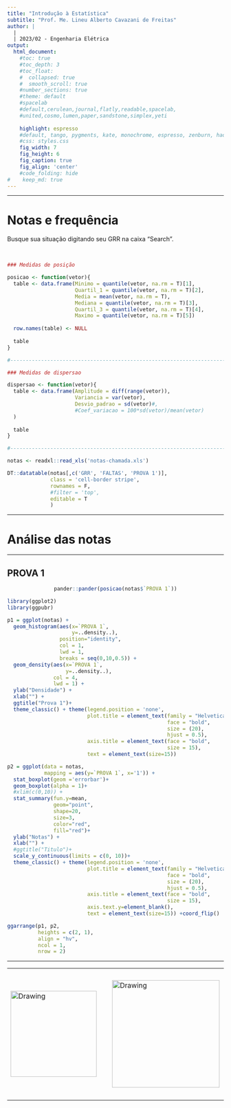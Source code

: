 ```yaml
---
title: "Introdução à Estatística"
subtitle: "Prof. Me. Lineu Alberto Cavazani de Freitas"
author: |
  |
  | 2023/02 - Engenharia Elétrica
output:
  html_document:                    
    #toc: true                       
    #toc_depth: 3                    
    #toc_float:                      
    #  collapsed: true
    #  smooth_scroll: true
    #number_sections: true           
    #theme: default
    #spacelab
    #default,cerulean,journal,flatly,readable,spacelab,
    #united,cosmo,lumen,paper,sandstone,simplex,yeti
    
    highlight: espresso
    #default, tango, pygments, kate, monochrome, espresso, zenburn, haddock, and textmate
    #css: styles.css                
    fig_width: 7                    
    fig_height: 6                   
    fig_caption: true               
    fig_align: 'center'
    #code_folding: hide              
#    keep_md: true
---
```


---

# Notas e frequência

Busque sua situação digitando seu GRR na caixa "Search".

\

```r

### Medidas de posição

posicao <- function(vetor){
  table <- data.frame(Minimo = quantile(vetor, na.rm = T)[1],
                      Quartil_1 = quantile(vetor, na.rm = T)[2],
                      Media = mean(vetor, na.rm = T),
                      Mediana = quantile(vetor, na.rm = T)[3],
                      Quartil_3 = quantile(vetor, na.rm = T)[4],
                      Maximo = quantile(vetor, na.rm = T)[5])
  
  row.names(table) <- NULL
  
  table  
}

#----------------------------------------------------------------------

### Medidas de dispersao

dispersao <- function(vetor){
  table <- data.frame(Amplitude = diff(range(vetor)),
                      Variancia = var(vetor),
                      Desvio_padrao = sd(vetor)#,
                      #Coef_variacao = 100*sd(vetor)/mean(vetor)
  )
  
  table
}

#----------------------------------------------------------------------

notas <- readxl::read_xls('notas-chamada.xls')

DT::datatable(notas[,c('GRR', 'FALTAS', 'PROVA 1')], 
              class = 'cell-border stripe',
              rownames = F,
              #filter = 'top',
              editable = T
              )

```


---

# Análise das notas {.tabset .tabset-fade .tabset-pills}

---

## PROVA 1

<center>
```r
pander::pander(posicao(notas$`PROVA 1`))
```
</center>

```r
library(ggplot2)
library(ggpubr)

p1 = ggplot(notas) +
  geom_histogram(aes(x=`PROVA 1`,
                     y=..density..),
                 position="identity",
                 col = 1,
                 lwd = 1,
                 breaks = seq(0,10,0.5)) +
  geom_density(aes(x=`PROVA 1`,
                   y=..density..),
               col = 4,
               lwd = 1) +
  ylab("Densidade") +
  xlab("") +
  ggtitle("Prova 1")+
  theme_classic() + theme(legend.position = 'none',
                          plot.title = element_text(family = "Helvetica",
                                                    face = "bold",
                                                    size = (20),
                                                    hjust = 0.5),
                          axis.title = element_text(face = "bold",
                                                    size = 15),
                          text = element_text(size=15))

p2 = ggplot(data = notas,
            mapping = aes(y=`PROVA 1`, x='1')) +
  stat_boxplot(geom ='errorbar')+
  geom_boxplot(alpha = 1)+
  #xlim(c(0,10)) +
  stat_summary(fun.y=mean,
               geom="point",
               shape=20,
               size=3,
               color="red",
               fill="red")+
  ylab("Notas") +
  xlab("") +
  #ggtitle("Titulo")+
  scale_y_continuous(limits = c(0, 10))+
  theme_classic() + theme(legend.position = 'none',
                          plot.title = element_text(family = "Helvetica",
                                                    face = "bold",
                                                    size = (20),
                                                    hjust = 0.5),
                          axis.title = element_text(face = "bold",
                                                    size = 15),
                          axis.text.y=element_blank(),
                          text = element_text(size=15)) +coord_flip()

ggarrange(p1, p2,
          heights = c(2, 1),
          align = "hv",
          ncol = 1,
          nrow = 2)
```

---

<table><tr>

<td> <img src="img/ufpr-transparent-600px.png" alt="Drawing" style="width: 200px;"/> </td>

<td> &nbsp; &nbsp; &nbsp; &nbsp; &nbsp; &nbsp; </td>

<td> <img src="img/dest-texto-2.png" alt="Drawing" style="width: 250px;"/> </td>

<td> &nbsp; &nbsp; &nbsp; &nbsp; &nbsp; &nbsp; </td>

<td> <img src="img/leg.png" alt="Drawing" style="width: 300px;"/> </td>

</center>


<div class="tocify-extend-page" data-unique="tocify-extend-page" style="height: 0;"></div>